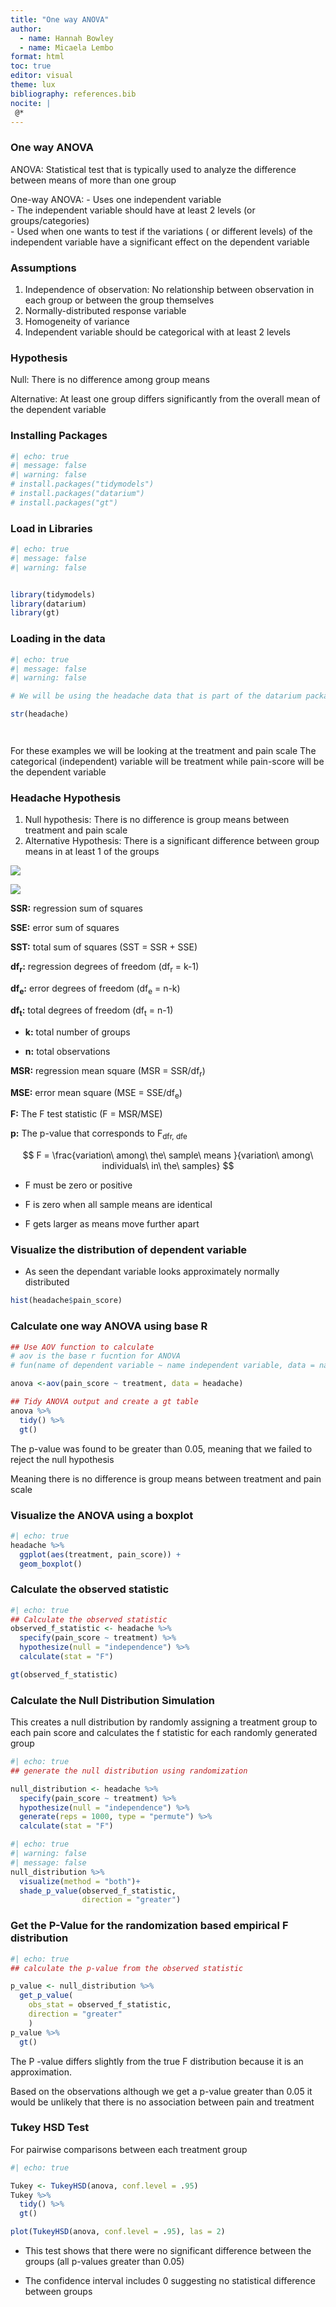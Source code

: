 ```yaml
---
title: "One way ANOVA"
author:
  - name: Hannah Bowley
  - name: Micaela Lembo
format: html
toc: true
editor: visual
theme: lux
bibliography: references.bib
nocite: |
 @*
---
```


### One way ANOVA

ANOVA: Statistical test that is typically used to analyze the difference between means of more than one group

One-way ANOVA: - Uses one independent variable\
- The independent variable should have at least 2 levels (or groups/categories)\
- Used when one wants to test if the variations ( or different levels) of the independent variable have a significant effect on the dependent variable

### Assumptions

1.  Independence of observation: No relationship between observation in each group or between the group themselves
2.  Normally-distributed response variable
3.  Homogeneity of variance
4.  Independent variable should be categorical with at least 2 levels

### Hypothesis

Null: There is no difference among group means

Alternative: At least one group differs significantly from the overall mean of the dependent variable

### Installing Packages

```r
#| echo: true
#| message: false
#| warning: false
# install.packages("tidymodels")
# install.packages("datarium")
# install.packages("gt")

```

### Load in Libraries

```r
#| echo: true
#| message: false
#| warning: false


library(tidymodels)
library(datarium)
library(gt)
```

### Loading in the data

```r
#| echo: true
#| message: false
#| warning: false

# We will be using the headache data that is part of the datarium package

str(headache)




```

For these examples we will be looking at the treatment and pain scale The categorical (independent) variable will be treatment while pain-score will be the dependent variable

### Headache Hypothesis

1.  Null hypothesis: There is no difference is group means between treatment and pain scale
2.  Alternative Hypothesis: There is a significant difference between group means in at least 1 of the groups

![](formula1.png)

![](formula2.png)

**SSR:** regression sum of squares

**SSE:** error sum of squares

**SST:** total sum of squares (SST = SSR + SSE)

**df~r~:** regression degrees of freedom (df~r~ = k-1)

**df~e~:** error degrees of freedom (df~e~ = n-k)

**df~t~:** total degrees of freedom (df~t~ = n-1)

-   **k:** total number of groups

-   **n:** total observations

**MSR:** regression mean square (MSR = SSR/df~r~)

**MSE:** error mean square (MSE = SSE/df~e~)

**F:** The F test statistic (F = MSR/MSE)

**p:** The p-value that corresponds to F~dfr, dfe~

$$
F = \frac{variation\ among\ the\ sample\ means }{variation\ among\ individuals\ in\ the\ samples}
$$

-   F must be zero or positive

-   F is zero when all sample means are identical

-   F gets larger as means move further apart

### Visualize the distribution of dependent variable 

-   As seen the dependant variable looks approximately normally distributed

```r

hist(headache$pain_score)

```

### Calculate one way ANOVA using base R

```r
## Use AOV function to calculate 
# aov is the base r fucntion for ANOVA 
# fun(name of dependent variable ~ name independent variable, data = name of data set)

anova <-aov(pain_score ~ treatment, data = headache)

## Tidy ANOVA output and create a gt table 
anova %>% 
  tidy() %>% 
  gt()
```

The p-value was found to be greater than 0.05, meaning that we failed to reject the null hypothesis

Meaning there is no difference is group means between treatment and pain scale

### Visualize the ANOVA using a boxplot

```r
#| echo: true
headache %>% 
  ggplot(aes(treatment, pain_score)) + 
  geom_boxplot()
```

### Calculate the observed statistic

```r
#| echo: true 
## Calculate the observed statistic
observed_f_statistic <- headache %>% 
  specify(pain_score ~ treatment) %>% 
  hypothesize(null = "independence") %>% 
  calculate(stat = "F")

gt(observed_f_statistic)
```

### Calculate the Null Distribution Simulation

This creates a null distribution by randomly assigning a treatment group to each pain score and calculates the f statistic for each randomly generated group

```r
#| echo: true
## generate the null distribution using randomization

null_distribution <- headache %>% 
  specify(pain_score ~ treatment) %>% 
  hypothesize(null = "independence") %>% 
  generate(reps = 1000, type = "permute") %>% 
  calculate(stat = "F")
```

```r
#| echo: true
#| warning: false
#| message: false
null_distribution %>% 
  visualize(method = "both")+
  shade_p_value(observed_f_statistic,
                direction = "greater")
```

### Get the P-Value for the randomization based empirical F distribution

```r
#| echo: true
## calculate the p-value from the observed statistic

p_value <- null_distribution %>% 
  get_p_value(
    obs_stat = observed_f_statistic,
    direction = "greater"
    )
p_value %>% 
  gt()
```

The P -value differs slightly from the true F distribution because it is an approximation.

Based on the observations although we get a p-value greater than 0.05 it would be unlikely that there is no association between pain and treatment

### Tukey HSD Test

For pairwise comparisons between each treatment group

```r
#| echo: true

Tukey <- TukeyHSD(anova, conf.level = .95)
Tukey %>% 
  tidy() %>% 
  gt()

plot(TukeyHSD(anova, conf.level = .95), las = 2)
```

-   This test shows that there were no significant difference between the groups (all p-values greater than 0.05)

-   The confidence interval includes 0 suggesting no statistical difference between groups
